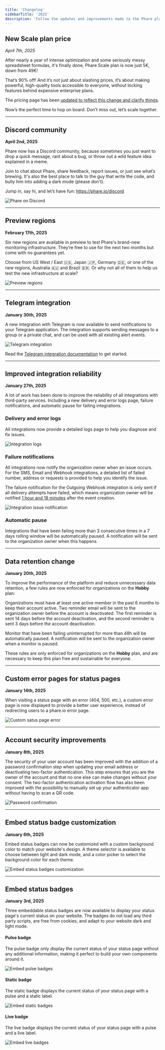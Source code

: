 ```yaml
---
title: 'Changelog'
sidebarTitle: '2025'
description: 'Follow the updates and improvements made to the Phare platform in 2025.'
---
```


## New Scale plan price
_April 7th, 2025_

After nearly a year of intense optimization and some seriously messy spreadsheet formulas, it's finally done, Phare Scale plan is now just 5€, down from 49€!

That’s 90% off! And it’s not just about slashing prices, it’s about making powerful, high-quality tools accessible to everyone, without locking features behind expensive enterprise plans.

The pricing page has been [updated to reflect this change and clarify things](https://phare.io/pricing).

Now’s the perfect time to hop on board. Don’t miss out, let’s scale together.

---

## Discord community
__April 2nd, 2025__

Phare now has a Discord community, because sometimes you just want to drop a quick message, rant about a bug, or throw out a wild feature idea explained in a meme.

Join to chat about Phare, share feedback, report issues, or just see what’s brewing. It's also the best place to talk to the guy that write the code, and bully him into adding a dark mode (please don’t).

Jump in, say hi, and let’s have fun: https://phare.io/discord

<Frame type="glass">
    <img class="border rounded-lg" src="/images/changelog/75-phare-discord.webp" alt="Phare on Discord" />
</Frame>

---

## Preview regions
__February 17th, 2025__

Six new regions are available in preview to test Phare's brand-new monitoring infrastructure. They’re free to use for the next two months but come with no guarantees yet.

Choose from US West / East 🇺🇸, Japan 🇯🇵, Germany 🇩🇪, or one of the new regions, Australia 🇦🇺 and Brazil 🇧🇷. Or why not all of them to help us test the new infrastructure at scale?

<Frame type="glass">
    <img class="border rounded-lg" src="/images/changelog/74-preview-regions.webp" alt="Preview regions" />
</Frame>

---

## Telegram integration
__January 30th, 2025__

A new integration with Telegram is now available to send notifications to your Telegram application. The integration supports sending messages to a group or a private chat, and can be used with all existing alert events.

<Frame type="glass">
    <img class="border rounded-lg" src="/images/changelog/73-telegram-integration.webp" alt="Telegram integration" />
</Frame>

Read the [Telegram integration documentation](/integrations/telegram) to get started.

---

## Improved integration reliability
__January 27th, 2025__

A lot of work has been done to improve the reliability of all integrations with third-party services. Including a new delivery and error logs page, failure notifications, and automatic pause for failing integrations.

### Delivery and error logs

All integrations now provide a detailed logs page to help you diagnose and fix issues.

<Frame type="glass">
    <img class="border rounded-lg" src="/images/changelog/70-integration-logs.webp" alt="Integration logs" />
</Frame>

### Failure notifications

All integrations now notify the organization owner when an issue occurs. For the SMS, Email and Webhook integrations, a detailed list of failed number, address or requests is provided to help you identify the issue.

The failure notification for the Outgoing Webhook integration is only sent if all delivery attempts have failed, which means organization owner will be notified [1 hour and 18 minutes]( https://docs.phare.io/integrations/outgoing-webhook#retry-policy) after the event creation.

<Frame type="glass">
    <img class="border rounded-lg" src="/images/changelog/71-integration-issue-notification.webp" alt="Integration issue notification" />
</Frame>

### Automatic pause

Integrations that have been failing more than 3 consecutive times in a 7 days rolling window will be automatically paused. A notification will be sent to the organization owner when this happens.

---

## Data retention change
__January 20th, 2025__

To improve the performance of the platform and reduce unnecessary data retention, a few rules are now enforced for organizations on the **Hobby** plan:

Organizations must have at least one active member in the past 6 months to keep their account active. Two reminder email will be sent to the organization owner before the account is deactivated. The first reminder is sent 14 days before the account deactivation, and the second reminder is sent 3 days before the account deactivation.

Monitor that have been failing uninterrupted for more than 48h will be automatically paused. A notification will be sent to the organization owner when a monitor is paused.

These rules are only enforced for organizations on the **Hobby** plan, and are necessary to keep this plan free and sustainable for everyone.

---

## Custom error pages for status pages
__January 14th, 2025__

When visiting a status page with an error (404, 500, etc.), a custom error page is now displayed to provide a better user experience, instead of redirecting users to a phare.io error page.

<Frame type="glass">
    <img class="border rounded-lg" src="/images/changelog/72-custom-status-page-error.webp" alt="Custom satus page error" />
</Frame>

---

## Account security improvements
__January 8th, 2025__

The security of your user account has been improved with the addition of a password confirmation step when updating your email address or deactivating two-factor authentication. This step ensures that you are the owner of the account and that no one else can make changes without your consent. The two-factor authentication activation flow has also been improved with the possibility to manually set up your authenticator app without having to scan a QR code.

<Frame type="glass">
    <img class="border rounded-lg" src="/images/changelog/69-password-confirmation-flow.webp" alt="Password confirmation" />
</Frame>

---

## Embed status badge customization
__January 6th, 2025__

Embed status badges can now be customized with a custom background color to match your website's design. A theme selector is available to choose between light and dark mode, and a color picker to select the background color for each theme.

<Frame type="glass">
    <img class="border rounded-lg" src="/images/changelog/68-embed-status-badges-customization.webp" alt="Embed status badges customization" />
</Frame>

---

## Embed status badges
__January 3rd, 2025__

Three embeddable status badges are now available to display your status page's current status on your website. The badges do not load any third party scripts, are free from cookies, and adapt to your website dark and light mode.

#### Pulse badge

The pulse badge only display the current status of your status page without any additional information, making it perfect to build your own components around it.

<Frame type="glass">
    <img class="border rounded-lg" src="/images/changelog/65-embed-pulse-badge.webp" alt="Embed pulse badges" />
</Frame>

#### Static badge

The static badge displays the current status of your status page with a pulse and a static label.

<Frame type="glass">
    <img class="border rounded-lg" src="/images/changelog/66-embed-static-badge.webp" alt="Embed static badges" />
</Frame>

#### Live badge

The live badge displays the current status of your status page with a pulse and a live label.

<Frame type="glass">
    <img class="border rounded-lg" src="/images/changelog/67-embed-live-badge.webp" alt="Embed live badges" />
</Frame>



